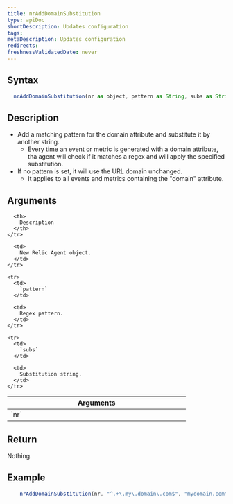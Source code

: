 ```yaml
---
title: nrAddDomainSubstitution
type: apiDoc
shortDescription: Updates configuration
tags:
metaDescription: Updates configuration
redirects:
freshnessValidatedDate: never
---
```


## Syntax

```js
  nrAddDomainSubstitution(nr as object, pattern as String, subs as String) as Void
```

## Description

  * Add a matching pattern for the domain attribute and substitute it by another string.
	* Every time an event or metric is generated with a domain attribute, tha agent will check if it matches a regex and will apply the specified substitution.
  * If no pattern is set, it will use the URL domain unchanged.
	* It applies to all events and metrics containing the "domain" attribute.

## Arguments

<table>
  <thead>
    <tr>
      <th width="25%">
        Arguments
      </th>

      <th>
        Description
      </th>
    </tr>
  </thead>

  <tbody>
    <tr>
      <td>
        `nr`
      </td>

      <td>
        New Relic Agent object.
      </td>
    </tr>

    <tr>
      <td>
        `pattern`
      </td>

      <td>
        Regex pattern.
      </td>
    </tr>

    <tr>
      <td>
        `subs`
      </td>

      <td>
        Substitution string.
      </td>
    </tr>
  </tbody>
</table>
	
## Return

Nothing.
	
## Example

```js
  	nrAddDomainSubstitution(nr, "^.+\.my\.domain\.com$", "mydomain.com")
```

